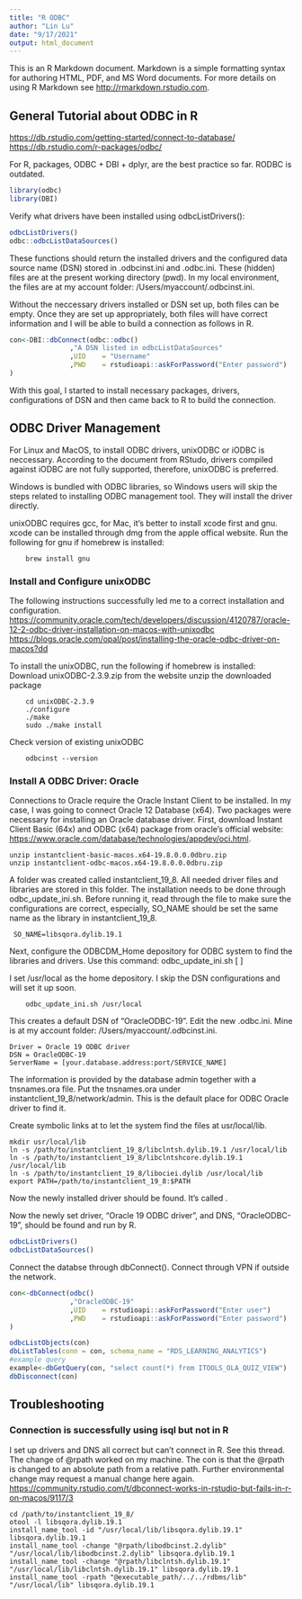 ```yaml
---
title: "R ODBC"
author: "Lin Lu"
date: "9/17/2021"
output: html_document
---
```


This is an R Markdown document. Markdown is a simple formatting syntax for authoring HTML, PDF, and MS Word documents. For more details on using R Markdown see <http://rmarkdown.rstudio.com>.

## General Tutorial about ODBC in R
<https://db.rstudio.com/getting-started/connect-to-database/>
<https://db.rstudio.com/r-packages/odbc/>

For R, packages, ODBC + DBI + dplyr, are the best practice so far. RODBC is outdated.
```R
library(odbc)
library(DBI)
```

Verify what drivers have been installed using odbcListDrivers():
```R
odbcListDrivers()
odbc::odbcListDataSources()
```

These functions should return the installed drivers and the configured data source name (DSN) stored in .odbcinst.ini and .odbc.ini. These (hidden) files are at the present working directory (pwd). In my local environment, the files are at my account folder: /Users/myaccount/.odbcinst.ini.

Without the neccessary drivers installed or DSN set up, both files can be empty. Once they are set up appropriately, both files will have correct information and I will be able to build a connection as follows in R.
```R
con<-DBI::dbConnect(odbc::odbc()
               ,"A DSN listed in odbcListDataSources"
               ,UID    = "Username"
               ,PWD    = rstudioapi::askForPassword("Enter password")
)
```

With this goal, I started to install necessary packages, drivers, configurations of DSN and then came back to R to build the connection.

## ODBC Driver Management

For Linux and MacOS, to install ODBC drivers, unixODBC or iODBC is neccessary. According to the document from RStudo, drivers compiled against iODBC are not fully supported, therefore, unixODBC is preferred.

Windows is bundled with ODBC libraries, so Windows users will skip the steps related to installing ODBC management tool. They will install the driver directly.

unixODBC requires gcc, for Mac, it's better to install xcode first and gnu. xcode can be installed through dmg from the apple offical website. Run the following for gnu if homebrew is installed:
```shell
    brew install gnu
```
### Install and Configure unixODBC
The following instructions successfully led me to a correct installation and configuration.
<https://community.oracle.com/tech/developers/discussion/4120787/oracle-12-2-odbc-driver-installation-on-macos-with-unixodbc>
<https://blogs.oracle.com/opal/post/installing-the-oracle-odbc-driver-on-macos?dd>

To install the unixODBC, run the following if homebrew is installed: Download unixODBC-2.3.9.zip from the website unzip the downloaded package
```shell
    cd unixODBC-2.3.9
    ./configure
    ./make
    sudo ./make install
```
Check version of existing unixODBC

```shell
    odbcinst --version
```
### Install A ODBC Driver: Oracle
Connections to Oracle require the Oracle Instant Client to be installed. In my case, I was going to connect Oracle 12 Database (x64). Two packages were necessary for installing an Oracle database driver. First, download Instant Client Basic (64x) and ODBC (x64) package from oracle's official website: <https://www.oracle.com/database/technologies/appdev/oci.html>.
```shell
unzip instantclient-basic-macos.x64-19.8.0.0.0dbru.zip
unzip instantclient-odbc-macos.x64-19.8.0.0.0dbru.zip
```

A folder was created called instantclient_19_8. All needed driver files and libraries are stored in this folder. The installation needs to be done through odbc_update_ini.sh. Before running it, read through the file to make sure the configurations are correct, especially, SO_NAME should be set the same name as the library in instantclient_19_8.
```shell
 SO_NAME=libsqora.dylib.19.1
```

Next, configure the ODBCDM_Home depository for ODBC system to find the libraries and drivers. Use this command: odbc_update_ini.sh <ODBCDM_Home> [<Install_Location> <Driver_Name> <DSN> <ODBCINI>]

I set /usr/local as the home depository. I skip the DSN configurations and will set it up soon.
```shell
    odbc_update_ini.sh /usr/local
```

This creates a default DSN of "OracleODBC-19". Edit the new .odbc.ini. Mine is at my account folder: /Users/myaccount/.odbcinst.ini.
```
Driver = Oracle 19 ODBC driver
DSN = OracleODBC-19
ServerName = [your.database.address:port/SERVICE_NAME]
```

The information is provided by the database admin together with a tnsnames.ora file. Put the tnsnames.ora under instantclient_19_8/network/admin. This is the default place for ODBC Oracle driver to find it.

Create symbolic links at to let the system find the files at usr/local/lib.
```shell
mkdir usr/local/lib
ln -s /path/to/instantclient_19_8/libclntsh.dylib.19.1 /usr/local/lib
ln -s /path/to/instantclient_19_8/libclntshcore.dylib.19.1 /usr/local/lib
ln -s /path/to/instantclient_19_8/libociei.dylib /usr/local/lib
export PATH=/path/to/instantclient_19_8:$PATH
```

Now the newly installed driver should be found. It's called .

Now the newly set driver, "Oracle 19 ODBC driver", and DNS, "OracleODBC-19", should be found and run by R.
```R
odbcListDrivers()
odbcListDataSources()
```

Connect the databse through dbConnect(). Connect through VPN if outside the network.
```R
con<-dbConnect(odbc()
               ,"OracleODBC-19"
               ,UID    = rstudioapi::askForPassword("Enter user")
               ,PWD    = rstudioapi::askForPassword("Enter password")
)

odbcListObjects(con)
dbListTables(conn = con, schema_name = "RDS_LEARNING_ANALYTICS")
#example query
example<-dbGetQuery(con, "select count(*) from ITOOLS_OLA_QUIZ_VIEW")
dbDisconnect(con)
```

## Troubleshooting
### Connection is successfully using isql but not in R
I set up drivers and DNS all correct but can't connect in R. See this thread. The change of @rpath worked on my machine. The con is that the @rpath is changed to an absolute path from a relative path. Further environmental change may request a manual change here again.
<https://community.rstudio.com/t/dbconnect-works-in-rstudio-but-fails-in-r-on-macos/9117/3>
```shell
cd /path/to/instantclient_19_8/
otool -l libsqora.dylib.19.1
install_name_tool -id "/usr/local/lib/libsqora.dylib.19.1" libsqora.dylib.19.1
install_name_tool -change "@rpath/libodbcinst.2.dylib" "/usr/local/lib/libodbcinst.2.dylib" libsqora.dylib.19.1
install_name_tool -change "@rpath/libclntsh.dylib.19.1" "/usr/local/lib/libclntsh.dylib.19.1" libsqora.dylib.19.1
install_name_tool -rpath "@executable_path/../../rdbms/lib" "/usr/local/lib" libsqora.dylib.19.1

```

